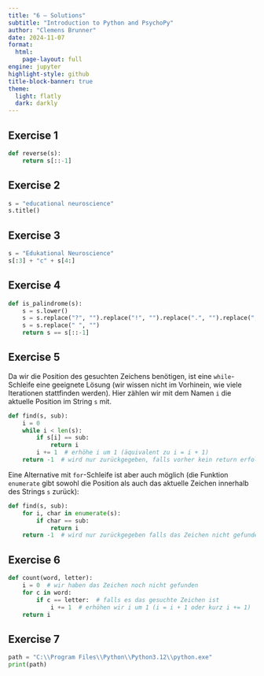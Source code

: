 ```yaml
---
title: "6 – Solutions"
subtitle: "Introduction to Python and PsychoPy"
author: "Clemens Brunner"
date: 2024-11-07
format:
  html:
    page-layout: full
engine: jupyter
highlight-style: github
title-block-banner: true
theme:
  light: flatly
  dark: darkly
---
```


## Exercise 1

```python
def reverse(s):
    return s[::-1]
```


## Exercise 2

```python
s = "educational neuroscience"
s.title()
```


## Exercise 3

```python
s = "Edukational Neuroscience"
s[:3] + "c" + s[4:]
```


## Exercise 4

```python
def is_palindrome(s):
    s = s.lower()
    s = s.replace("?", "").replace("!", "").replace(".", "").replace(",", "")
    s = s.replace(" ", "")
    return s == s[::-1]
```


## Exercise 5

Da wir die Position des gesuchten Zeichens benötigen, ist eine `while`-Schleife eine geeignete Lösung (wir wissen nicht im Vorhinein, wie viele Iterationen stattfinden werden). Hier zählen wir mit dem Namen `i` die aktuelle Position im String `s` mit.

```python
def find(s, sub):
    i = 0
    while i < len(s):
        if s[i] == sub:
            return i
        i += 1  # erhöhe i um 1 (äquivalent zu i = i + 1)
    return -1  # wird nur zurückgegeben, falls vorher kein return erfolgte
```

Eine Alternative mit `for`-Schleife ist aber auch möglich (die Funktion `enumerate` gibt sowohl die Position als auch das aktuelle Zeichen innerhalb des Strings `s` zurück):

```python
def find(s, sub):
    for i, char in enumerate(s):
        if char == sub:
            return i
    return -1  # wird nur zurückgegeben falls das Zeichen nicht gefunden wurde
```


## Exercise 6

```python
def count(word, letter):
    i = 0  # wir haben das Zeichen noch nicht gefunden
    for c in word:
        if c == letter:  # falls es das gesuchte Zeichen ist
            i += 1  # erhöhen wir i um 1 (i = i + 1 oder kurz i += 1)
    return i
```


## Exercise 7


```python
path = "C:\\Program Files\\Python\\Python3.12\\python.exe"
print(path)
```